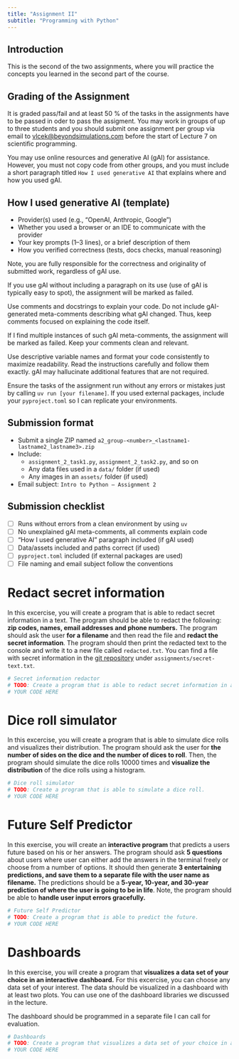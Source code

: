 ```yaml
---
title: "Assignment II"
subtitle: "Programming with Python"
---
```


##  Introduction
This is the second of the two assignments, where you will practice the concepts you learned in the second part of the course.

## Grading of the Assignment

It is graded pass/fail and at least 50 % of the tasks in the assignments have to be passed in oder to pass the assigment.
You may work in groups of up to three students and you should submit one assignment per group via email to [vlcek@beyondsimulations.com](mailto:vlcek@beyondsimulations.com) before the start of Lecture 7 on scientific programming.

You may use online resources and generative AI (gAI) for assistance. However, you must not copy code from other groups, and you must include a short paragraph titled `How I used generative AI` that explains where and how you used gAI.

::: {.callout-tip}
## How I used generative AI (template)

- Provider(s) used (e.g., "OpenAI, Anthropic, Google ")
- Whether you used a browser or an IDE to communicate with the provider
- Your key prompts (1–3 lines), or a brief description of them
- How you verified correctness (tests, docs checks, manual reasoning)
:::

Note, you are fully responsible for the correctness and originality of submitted work, regardless of gAI use.

::: {.callout-warning}
If you use gAI without including a paragraph on its use (use of gAI is typically easy to spot), the assignment will be marked as failed.
:::

Use comments and docstrings to explain your code. Do not include gAI-generated meta-comments describing what gAI changed. Thus, keep comments focused on explaining the code itself.

::: {.callout-warning}
If I find multiple instances of such gAI meta-comments, the assignment will be marked as failed. Keep your comments clean and relevant.
:::

Use descriptive variable names and format your code consistently to maximize readability. Read the instructions carefully and follow them exactly. gAI may hallucinate additional features that are not required.

::: {.callout-warning}
Ensure the tasks of the assignment run without any errors or mistakes just by calling `uv run [your filename]`. If you used external packages, include your `pyproject.toml` so I can replicate your environments.
:::

## Submission format

- Submit a single ZIP named `a2_group-<number>_<lastname1-lastname2_lastname3>.zip`
- Include:
  - `assignment_2_task1.py`, `assignment_2_task2.py`, and so on
  - Any data files used in a `data/` folder (if used)
  - Any images in an `assets/` folder (if used)
- Email subject: `Intro to Python – Assignment 2`

::: {.callout-tip}
## Submission checklist
- [ ] Runs without errors from a clean environment by using `uv`
- [ ] No unexplained gAI meta-comments, all comments explain code
- [ ] "How I used generative AI" paragraph included (if gAI used)
- [ ] Data/assets included and paths correct (if used)
- [ ] `pyproject.toml` included (if external packages are used)
- [ ] File naming and email subject follow the conventions
:::

# Redact secret information
In this excercise, you will create a program that is able to redact secret information in a text. The program should be able to redact the following: **zip codes, names, email addresses and phone numbers.** The program should ask the user **for a filename** and then read the file and **redact the secret information**. The program should then print the redacted text to the console and write it to a new file called `redacted.txt`. You can find a file with secret information in the [git repository](https://beyondsimulations.github.io/Introduction-to-Python/) under `assignments/secret-text.txt`.

```python
# Secret information redactor
# TODO: Create a program that is able to redact secret information in a text.
# YOUR CODE HERE
```

# Dice roll simulator
In this excercise, you will create a program that is able to simulate dice rolls and visualizes their distribution. The program should ask the user for **the number of sides on the dice and the number of dices to roll**. Then, the program should simulate the dice rolls 10000 times and **visualize the distribution** of the dice rolls using a histogram.

```python
# Dice roll simulator
# TODO: Create a program that is able to simulate a dice roll.
# YOUR CODE HERE
```

# Future Self Predictor

In this exercise, you will create an **interactive program** that predicts a users future based on his or her answers. The program should ask **5 questions** about users where user can either add the answers in the terminal freely or choose from a number of options. It should then generate **3 entertaining predictions, and save them to a separate file with the user name as filename.** The predictions should be a **5-year, 10-year, and 30-year prediction of where the user is going to be in life**. Note, the program should be able to **handle user input errors gracefully.**

```python
# Future Self Predictor
# TODO: Create a program that is able to predict the future.
# YOUR CODE HERE
```

# Dashboards

In this exercise, you will create a program that **visualizes a data set of your choice in an interactive dashboard.** For this excercise, you can choose any data set of your interest. The data should be visualized in a dashboard with at least two plots. You can use one of the dashboard libraries we discussed in the lecture.

:::{.callout-note}

The dashboard should be programmed in a separate file I can call for evaluation.

:::

```python
# Dashboards
# TODO: Create a program that visualizes a data set of your choice in a dashboard.
# YOUR CODE HERE
```
